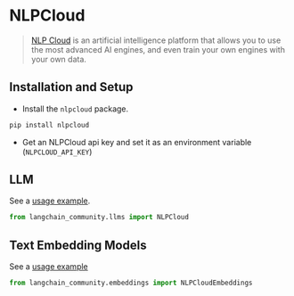 # NLPCloud

>[NLP Cloud](https://docs.nlpcloud.com/#introduction) is an artificial intelligence platform that allows you to use the most advanced AI engines, and even train your own engines with your own data.


## Installation and Setup

- Install the `nlpcloud` package.

```bash
pip install nlpcloud
```

- Get an NLPCloud api key and set it as an environment variable (`NLPCLOUD_API_KEY`)


## LLM

See a [usage example](/oss/integrations/llms/nlpcloud).

```python
from langchain_community.llms import NLPCloud
```

## Text Embedding Models

See a [usage example](/oss/integrations/text_embedding/nlp_cloud)

```python
from langchain_community.embeddings import NLPCloudEmbeddings
```
